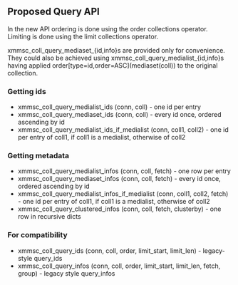== Proposed Query API ==

In the new API ordering is done using the order collections operator. Limiting is done using the limit collections operator.

xmmsc_coll_query_mediaset_{id,info}s are provided only for convenience. They could also be achieved using xmmsc_coll_query_medialist_{id,info}s having applied order[type=id,order=ASC](mediaset(coll)) to the original collection.

=== Getting ids ===
* xmmsc_coll_query_medialist_ids (conn, coll) - one id per entry
* xmmsc_coll_query_mediaset_ids (conn, coll) - every id once, ordered ascending by id
* xmmsc_coll_query_medialist_ids_if_medialist (conn, coll1, coll2) - one id per entry of coll1, if coll1 is a medialist, otherwise of coll2

=== Getting metadata ===
* xmmsc_coll_query_medialist_infos (conn, coll, fetch) - one row per entry
* xmmsc_coll_query_mediaset_infos (conn, coll, fetch) - every id once, ordered ascending by id
* xmmsc_coll_query_medialist_infos_if_medialist (conn, coll1, coll2, fetch) - one id per entry of coll1, if coll1 is a medialist, otherwise of coll2
* xmmsc_coll_query_clustered_infos (conn, coll, fetch, clusterby) - one row in recursive dicts

=== For compatibility ===
* xmmsc_coll_query_ids (conn, coll, order, limit_start, limit_len) - legacy-style query_ids
* xmmsc_coll_query_infos (conn, coll, order, limit_start, limit_len, fetch, group) - legacy style query_infos